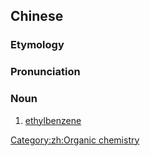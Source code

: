 ==Chinese==
{{zh-forms}}
{{wikipedia|lang=zh}}

===Etymology===
{{zh-compound|乙|苯|ethyl-|benzene}}

===Pronunciation===
{{zh-pron
|m=yǐběn
|c=jyut3 bun2
|cat=n
}}

===Noun===
{{zh-noun}}

# [[ethylbenzene]]

[[Category:zh:Organic chemistry]]
